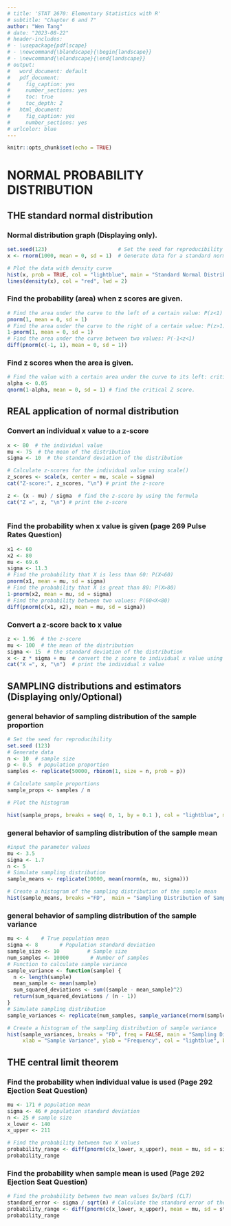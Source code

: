 ```yaml
---
# title: 'STAT 2670: Elementary Statistics with R'
# subtitle: "Chapter 6 and 7"
author: "Wen Tang"
# date: "2023-08-22"
# header-includes:
# - \usepackage{pdflscape}
# - \newcommand{\blandscape}{\begin{landscape}}
# - \newcommand{\elandscape}{\end{landscape}}
# output:
#   word_document: default
#   pdf_document:
#     fig_caption: yes
#     number_sections: yes
#     toc: true
#     toc_depth: 2
#   html_document:
#     fig_caption: yes
#     number_sections: yes
# urlcolor: blue
---
```


```r
knitr::opts_chunk$set(echo = TRUE)
```

# NORMAL PROBABILITY DISTRIBUTION
## THE standard normal distribution
### Normal distribution graph (Displaying only).

```r
set.seed(123)                       # Set the seed for reproducibility
x <- rnorm(1000, mean = 0, sd = 1)  # Generate data for a standard normal distribution

# Plot the data with density curve
hist(x, prob = TRUE, col = "lightblue", main = "Standard Normal Distribution")
lines(density(x), col = "red", lwd = 2)
```

### Find the probability (area) when z scores are given.

```r
# Find the area under the curve to the left of a certain value: P(z<1)
pnorm(1, mean = 0, sd = 1)
# Find the area under the curve to the right of a certain value: P(z>1)
1-pnorm(1, mean = 0, sd = 1)
# Find the area under the curve between two values: P(-1<z<1)
diff(pnorm(c(-1, 1), mean = 0, sd = 1))
```

### Find z scores when the area is given.

```r
# Find the value with a certain area under the curve to its left: critical value 
alpha <- 0.05
qnorm(1-alpha, mean = 0, sd = 1) # find the critical Z score.
```

## REAL application of normal distribution
### Convert an individual x value to a z-score

```r
x <- 80  # the individual value
mu <- 75  # the mean of the distribution 
sigma <- 10  # the standard deviation of the distribution 

# Calculate z-scores for the individual value using scale()
z_scores <- scale(x, center = mu, scale = sigma)
cat("Z-score:", z_scores, "\n") # print the z-score

z <- (x - mu) / sigma  # find the z-score by using the formula 
cat("Z =", z, "\n") # print the z-score
  
```
### Find the probability when x value is given (page 269 Pulse Rates Question)

```r
x1 <- 60
x2 <- 80
mu <- 69.6
sigma <- 11.3
# Find the probability that X is less than 60: P(X<60)
pnorm(x1, mean = mu, sd = sigma)
# Find the probability that X is great than 80: P(X>80)
1-pnorm(x2, mean = mu, sd = sigma)
# Find the probability between two values: P(60<X<80)
diff(pnorm(c(x1, x2), mean = mu, sd = sigma))
```

### Convert a z-score back to x value

```r
z <- 1.96  # the z-score
mu <- 100  # the mean of the distribution
sigma <- 15  # the standard deviation of the distribution
x <- z * sigma + mu  # convert the z score to individual x value using formula
cat("X =", x, "\n")  # print the individual x value
```

## SAMPLING distributions and estimators (Displaying only/Optional)
### general behavior of sampling distribution of the sample proportion

```r
# Set the seed for reproducibility
set.seed (123)
# Generate data
n <- 10  # sample size
p <- 0.5  # population proportion
samples <- replicate(50000, rbinom(1, size = n, prob = p))

# Calculate sample proportions
sample_props <- samples / n

# Plot the histogram

hist(sample_props, breaks = seq( 0, 1, by = 0.1 ), col = "lightblue", main = "Sampling Distribution of Sample Proportion")
```

### general behavior of sampling distribution of the sample mean

```r
#input the parameter values
mu <- 3.5    
sigma <- 1.7       
n <- 5         
# Simulate sampling distribution
sample_means <- replicate(10000, mean(rnorm(n, mu, sigma)))

# Create a histogram of the sampling distribution of the sample mean
hist(sample_means, breaks ="FD",  main = "Sampling Distribution of Sample Mean", xlab = "Sample Mean", ylab = "Frequency", col = "lightblue", border = "black")
```

### general behavior of sampling distribution of the sample variance

```r
mu <- 4    # True population mean
sigma <- 8       # Population standard deviation
sample_size <- 10         # Sample size
num_samples <- 10000       # Number of samples
# Function to calculate sample variance
sample_variance <- function(sample) {
  n <- length(sample)
  mean_sample <- mean(sample)
  sum_squared_deviations <- sum((sample - mean_sample)^2)
  return(sum_squared_deviations / (n - 1))
}
# Simulate sampling distribution
sample_variances <- replicate(num_samples, sample_variance(rnorm(sample_size, mu, sigma)))

# Create a histogram of the sampling distribution of sample variance
hist(sample_variances, breaks = "FD", freq = FALSE, main = "Sampling Distribution of Sample Variance",
     xlab = "Sample Variance", ylab = "Frequency", col = "lightblue", border = "black")
```

## THE central limit theorem
### Find the probability when individual value is used (Page 292 Ejection Seat Question)

```r
mu <- 171 # population mean
sigma <- 46 # population standard deviation
n <- 25 # sample size
x_lower <- 140
x_upper <- 211

# Find the probability between two X values
probability_range <- diff(pnorm(c(x_lower, x_upper), mean = mu, sd = sigma))
probability_range
```

### Find the probability when sample mean is used (Page 292 Ejection Seat Question)

```r
# Find the probability between two mean values $x/bar$ (CLT)
standard_error <- sigma / sqrt(n) # Calculate the standard error of the sample mean
probability_range <- diff(pnorm(c(x_lower, x_upper), mean = mu, sd = standard_error))# Find the probability  
probability_range
```
